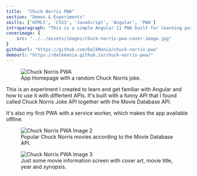 ```yaml
---
title:  "Chuck Norris PWA"
section: "Demos & Experiments"
skills: ['HTML5', 'CSS3', 'JavaScript', 'Angular', 'PWA']
introparagraph: "This is a simple Angular 11 PWA built for learning purposes. It uses the Chuck Norris Joke API and the Movie Database API."
coverimage: {
    src: "../../assets/images/chuck-norris-pwa-cover-image.jpg"
}
githuburl: "https://github.com/DalkMania/chuck-norris-pwa"
demourl: "https://dalkmania.github.io/chuck-norris-pwa/"
---
```


<figure class="figure figure--center">
  <img src="../../assets/images/chuck-norris-pwa-1.jpg" alt="Chuck Norris PWA" />
  <figcaption class="figure__caption">
    App Homepage with a random Chuck Norris joke.
  </figcaption>
</figure>

This is an experiment I created to learn and get familiar with Angular and how to use it with differtent APIs. It's built with a funny API that I found called Chuck Norris Joke API together with the Movie Database API.

It's also my first PWA with a service worker, which makes the app available offline.

<figure class="figure figure--center">
  <img src="../../assets/images/chuck-norris-pwa-2.jpg" alt="Chuck Norris PWA Image 2" />
  <figcaption class="figure__caption">
    Popular Chuck Norris movies according to the Movie Database API.
  </figcaption>
</figure>

<figure class="figure figure--center">
  <img src="../../assets/images/chuck-norris-pwa-3.jpg" alt="Chuck Norris PWA Image 3" />
  <figcaption class="figure__caption">
    Just some movie information screen with cover art, movie title, year and synopsis.
  </figcaption>
</figure>